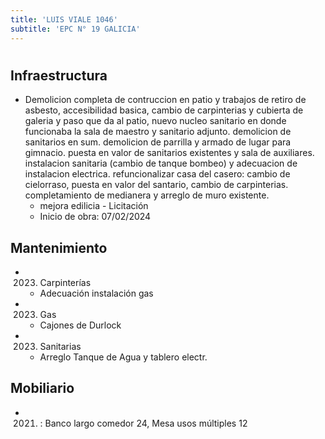 ```yaml
---
title: 'LUIS VIALE 1046'
subtitle: 'EPC N° 19 GALICIA'
---
```


#
## Infraestructura

* Demolicion completa de contruccion en patio y trabajos de retiro de asbesto, accesibilidad  basica, cambio de carpinterias y cubierta  de galeria y paso que da al patio, nuevo nucleo sanitario en donde funcionaba la sala de maestro y sanitario adjunto. demolicion de sanitarios en sum. demolicion de parrilla y armado de lugar para gimnacio.  puesta en valor de sanitarios existentes y sala de auxiliares. instalacion sanitaria (cambio de tanque bombeo) y adecuacion de instalacion electrica. refuncionalizar casa del casero: cambio de cielorraso, puesta en valor del santario, cambio de carpinterias. completamiento de medianera y arreglo de muro existente. 
    + mejora edilicia - Licitación 
    + Inicio de obra: 07/02/2024 






## Mantenimiento

*  (2023) Carpinterías 
    + Adecuación instalación gas

*  (2023) Gas 
    + Cajones de Durlock

*  (2023) Sanitarias 
    + Arreglo Tanque de Agua y tablero electr.





## Mobiliario

*  (2021) : Banco largo comedor 24, Mesa usos múltiples 12 



